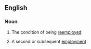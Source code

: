 ==English==

===Noun===
{{en-noun|s|-}}

# {{context|uncountable|lang=en}} The condition of being [[reemploy]]ed
# {{context|countable|lang=en}} A second or subsequent [[employment]]